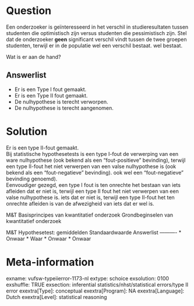 Question
========
Een onderzoeker is geïnteresseerd in het verschil in studieresultaten tussen studenten die optimistisch zijn versus studenten die pessimistisch zijn. Stel dat de onderzoeker **geen** significant verschil vindt tussen de twee groepen studenten, terwijl er in de populatie wel een verschil bestaat. wel bestaat.  
  
Wat is er aan de hand?

Answerlist
----------
* Er is een Type I fout gemaakt.
* Er is een Type II fout gemaakt.
* De nulhypothese is terecht verworpen.
* De nulhypothese is terecht aangenomen.

Solution
========

Er is een type II-fout gemaakt.  
Bij statistische hypothesetests is een type I-fout de verwerping van een ware nulhypothese (ook bekend als een "fout-positieve" bevinding), terwijl een type II-fout het niet verwerpen van een valse nulhypothese is (ook bekend als een "fout-negatieve" bevinding). ook wel een "fout-negatieve" bevinding genoemd).  
Eenvoudiger gezegd, een type I fout is ten onrechte het bestaan van iets afleiden dat er niet is, terwijl een type II fout het niet verwerpen van een valse nulhypothese is. iets dat er niet is, terwijl een type II-fout het ten onrechte afleiden is van de afwezigheid van iets dat er wel is.

M&T Basisprincipes van kwantitatief onderzoek Grondbeginselen van kwantitatief onderzoek

M&T Hypothesetest: gemiddelden Standaardwaarde
Answerlist
----------
* Onwaar
* Waar
* Onwaar
* Onwaar

Meta-information
================
exname: vufsw-typeiierror-1173-nl
extype: schoice
exsolution: 0100
exshuffle: TRUE
exsection: inferential statistics/nhst/statistical errors/type II error
exextra[Type]: conceptual
exextra[Program]: NA
exextra[Language]: Dutch
exextra[Level]: statistical reasoning

